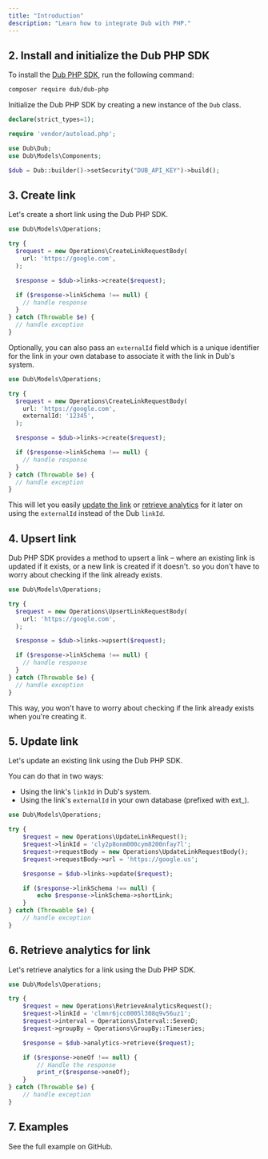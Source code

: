 ```yaml
---
title: "Introduction"
description: "Learn how to integrate Dub with PHP."
---
```



<Prerequisites />

## 2. Install and initialize the Dub PHP SDK

<Steps titleSize="h3">

<Step title="Install">

To install the [Dub PHP SDK](https://dub.co/sdks/php), run the following command:

```bash
composer require dub/dub-php
```

</Step>

<Step title="Initialize">

Initialize the Dub PHP SDK by creating a new instance of the `Dub` class.

```php index.php
declare(strict_types=1);

require 'vendor/autoload.php';

use Dub\Dub;
use Dub\Models\Components;

$dub = Dub::builder()->setSecurity("DUB_API_KEY")->build();
```

</Step>

</Steps>

## 3. Create link

Let's create a short link using the Dub PHP SDK.

```php index.php
use Dub\Models\Operations;

try {
  $request = new Operations\CreateLinkRequestBody(
    url: 'https://google.com',
  );

  $response = $dub->links->create($request);

  if ($response->linkSchema !== null) {
    // handle response
  }
} catch (Throwable $e) {
  // handle exception
}
```

<Accordion title="Full list of available attributes for the Link model">
  <LinkArguments />
</Accordion>

Optionally, you can also pass an `externalId` field which is a unique identifier for the link in your own database to associate it with the link in Dub's system.

```php index.php
use Dub\Models\Operations;

try {
  $request = new Operations\CreateLinkRequestBody(
    url: 'https://google.com',
    externalId: '12345',
  );

  $response = $dub->links->create($request);

  if ($response->linkSchema !== null) {
    // handle response
  }
} catch (Throwable $e) {
  // handle exception
}
```

This will let you easily [update the link](#5-update-link) or [retrieve analytics](#6-retrieve-analytics-for-link) for it later on using the `externalId` instead of the Dub `linkId`.

## 4. Upsert link

Dub PHP SDK provides a method to upsert a link – where an existing link is updated if it exists, or a new link is created if it doesn't. so you don't have to worry about checking if the link already exists.

```php index.php
use Dub\Models\Operations;

try {
  $request = new Operations\UpsertLinkRequestBody(
    url: 'https://google.com',
  );

  $response = $dub->links->upsert($request);

  if ($response->linkSchema !== null) {
    // handle response
  }
} catch (Throwable $e) {
  // handle exception
}
```

This way, you won't have to worry about checking if the link already exists when you're creating it.

## 5. Update link

Let's update an existing link using the Dub PHP SDK.

You can do that in two ways:

- Using the link's `linkId` in Dub's system.
- Using the link's `externalId` in your own database (prefixed with ext\_).

```php index.php
use Dub\Models\Operations;

try {
    $request = new Operations\UpdateLinkRequest();
    $request->linkId = 'cly2p8onm000cym8200nfay7l';
    $request->requestBody = new Operations\UpdateLinkRequestBody();
    $request->requestBody->url = 'https://google.us';

    $response = $dub->links->update($request);

    if ($response->linkSchema !== null) {
        echo $response->linkSchema->shortLink;
    }
} catch (Throwable $e) {
    // handle exception
}
```

## 6. Retrieve analytics for link

Let's retrieve analytics for a link using the Dub PHP SDK.

```php index.php
use Dub\Models\Operations;

try {
    $request = new Operations\RetrieveAnalyticsRequest();
    $request->linkId = 'clmnr6jcc0005l308q9v56uz1';
    $request->interval = Operations\Interval::SevenD;
    $request->groupBy = Operations\GroupBy::Timeseries;

    $response = $dub->analytics->retrieve($request);

    if ($response->oneOf !== null) {
        // Handle the response
        print_r($response->oneOf);
    }
} catch (Throwable $e) {
    // handle exception
}
```

## 7. Examples

<CardGroup cols={2}>
  <Card
    title="PHP Example"
    icon="github"
    href="https://github.com/dubinc/examples/tree/main/php"
    color="#333333"
  >
    See the full example on GitHub.
  </Card>
</CardGroup>
